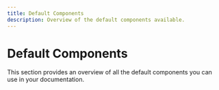 ```yaml
---
title: Default Components
description: Overview of the default components available.
---
```


# Default Components

This section provides an overview of all the default components you can use in your documentation.



